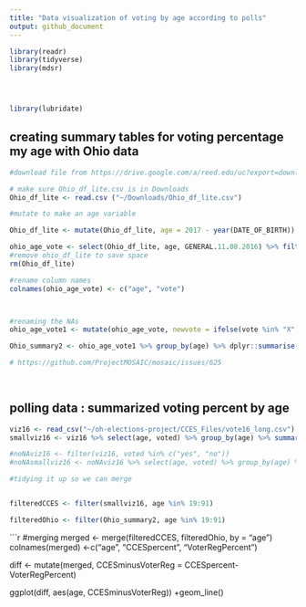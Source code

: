 ```yaml
---
title: "Data visualization of voting by age according to polls"
output: github_document
---
```


```r
library(readr)
library(tidyverse)
library(mdsr)




library(lubridate)

```
## creating summary tables for voting percentage my age with Ohio data
```r
#download file from https://drive.google.com/a/reed.edu/uc?export=download&confirm=vfYf&id=0B16R3n7VKQteeEh5SmozTXRVb2s

# make sure Ohio_df_lite.csv is in Downloads
Ohio_df_lite <- read.csv ("~/Downloads/Ohio_df_lite.csv")

#mutate to make an age variable

Ohio_df_lite <- mutate(Ohio_df_lite, age = 2017 - year(DATE_OF_BIRTH))

ohio_age_vote <- select(Ohio_df_lite, age, GENERAL.11.08.2016) %>% filter(age < 99)
#remove ohio_df_lite to save space
rm(Ohio_df_lite)

#rename column names
colnames(ohio_age_vote) <- c("age", "vote")



#renaming the NAs
ohio_age_vote1 <- mutate(ohio_age_vote, newvote = ifelse(vote %in% "X", "X", "O"))

Ohio_summary2 <- ohio_age_vote1 %>% group_by(age) %>% dplyr::summarise(perc = base::mean(newvote == "X"))

# https://github.com/ProjectMOSAIC/mosaic/issues/625
 
  
```



##  polling data : summarized voting percent by age

``` r
viz16 <- read_csv("~/oh-elections-project/CCES_Files/vote16_long.csv")
smallviz16 <- viz16 %>% select(age, voted) %>% group_by(age) %>% summarize(percent_voted = base::mean(voted == "yes"))

#noNAviz16 <- filter(viz16, voted %in% c("yes", "no"))
#noNAsmallviz16 <- noNAviz16 %>% select(age, voted) %>% group_by(age) %>% summarize(percent_voted_noNA = base::mean(voted == "yes"))


```

```r
#tidying it up so we can merge


filteredCCES <- filter(smallviz16, age %in% 19:91) 

filteredOhio <- filter(Ohio_summary2, age %in% 19:91)


```


```r
#merging
merged <- merge(filteredCCES, filteredOhio, by = "age")
colnames(merged) <-c("age", "CCESpercent", "VoterRegPercent")


diff <- mutate(merged, CCESminusVoterReg = CCESpercent-VoterRegPercent)

ggplot(diff, aes(age, CCESminusVoterReg)) +geom_line()

